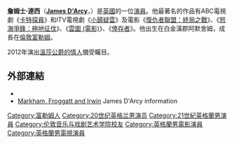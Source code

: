 {{Infobox person
|name = James D'Arcy
|image =  James DArcy (8008892914).jpg
|caption = 
|birth_name = Simon Richard D'Arcy
|birth_date = 1974年8月24日
|birth_place = 英格蘭[[白金漢郡|白金漢郡]][[阿默舍姆|阿默舍姆]]
|alma_mater = [[倫敦音樂和戲劇藝術學院|倫敦音樂和戲劇藝術學院]]
|death_date =
|death_place =
|occupation = 演員
|years_active = 1996–現在
}}
'''詹姆士·達西'''（'''[[James_D'Arcy|James D'Arcy]]'''，{{bd|1974年|8月24日}}）是[[英國|英國]]的一位[[演員|演員]]。他最著名的作品有ABC電視劇《[[卡特探員|卡特探員]]》和ITV電視劇《[[小鎮疑雲|小鎮疑雲]]》及電影《[[復仇者聯盟：終局之戰|復仇者聯盟：終局之戰]]》、《[[怒海爭鋒：極地征伐|怒海爭鋒：極地征伐]]》、《[[雲圖_(電影)|雲圖 (電影)]]》、《[[倖存者|倖存者]]》。他出生在白金漢郡阿默舍姆，成長在[[倫敦|倫敦]][[富勒姆|富勒姆]]。

2012年演出[[溫莎公爵的情人|溫莎公爵的情人]]備受矚目。

==外部連結==
{{commons category|James D'Arcy}}
* {{IMDb name|0195439|James D'Arcy}}
* [https://archive.is/20170601191912/http://www.markhamfroggattandirwin.com/cv/client_james-darcy_id_100111.htm Markham, Froggatt and Irwin] James D'Arcy information

{{DEFAULTSORT: D'Arcy, James}}
[[Category:富勒姆人|Category:富勒姆人]]
[[Category:20世纪英格兰男演员|Category:20世纪英格兰男演员]]
[[Category:21世紀英格蘭男演員|Category:21世紀英格蘭男演員]]
[[Category:伦敦音乐与戏剧艺术学院校友|Category:伦敦音乐与戏剧艺术学院校友]]
[[Category:英格蘭男電影演員|Category:英格蘭男電影演員]]
[[Category:英格蘭男電視演員|Category:英格蘭男電視演員]]